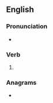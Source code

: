 ==English==

===Pronunciation===
* {{IPA|en|/ɡɹʌdʒd/}}

===Verb===
{{head|en|verb form}}

# {{en-past of|grudge}}

===Anagrams===
* {{anagrams|en|a=ddeggru|drugged}}